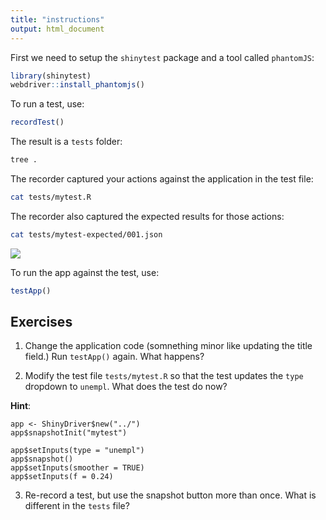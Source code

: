 ```yaml
---
title: "instructions"
output: html_document
---
```


First we need to setup the  `shinytest` package and a tool called `phantomJS`:

```r
library(shinytest)
webdriver::install_phantomjs()
```

To run a test,  use:

```r
recordTest()
```

The result is a `tests` folder:

```bash
tree .
```

The recorder captured your actions against the application in the test file:

```bash
cat tests/mytest.R
```

The recorder also captured the expected results for those actions:

```bash
cat tests/mytest-expected/001.json
```

![](tests/mytest-expected/001.png)

To run the app against the test, use:

```r
testApp()
```

## Exercises

1. Change the application code (somnething minor like updating the title field.) Run `testApp()` again. What happens?


2. Modify the test file `tests/mytest.R` so that the test updates the `type` dropdown to `unempl`. What does the test do now?

**Hint**:

```
app <- ShinyDriver$new("../")
app$snapshotInit("mytest")

app$setInputs(type = "unempl")
app$snapshot()
app$setInputs(smoother = TRUE)
app$setInputs(f = 0.24)
```

3. Re-record a test, but use the snapshot button more than once. What is different in the `tests` file?


